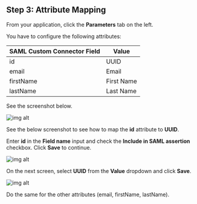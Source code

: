 ## Step 3: Attribute Mapping

From your application, click the **Parameters** tab on the left.

You have to configure the following attributes:

| SAML Custom Connector Field | Value      |
| --------------------------- | ---------- |
| id                          | UUID       |
| email                       | Email      |
| firstName                   | First Name |
| lastName                    | Last Name  |

See the screenshot below.

![img alt](/img/sso-providers/onelogin/6.png)

See the below screenshot to see how to map the **id** attribute to **UUID**.

Enter **id** in the **Field name** input and check the **Include in SAML assertion** checkbox. Click **Save** to continue.

![img alt](/img/sso-providers/onelogin/8.png)

On the next screen, select **UUID** from the **Value** dropdown and click **Save**.

![img alt](/img/sso-providers/onelogin/9.png)

Do the same for the other attributes (email, firstName, lastName).
